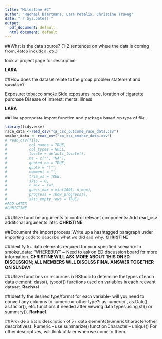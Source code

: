 ```yaml
---
title: "Milestone #2"
author: "Rachael Baartmans, Lara Petalio, Christine Truong"
date: "`r Sys.Date()`"
output:
  pdf_document: default
  html_document: default
---
```


##What is the data source? (1-2 sentences on where the data is coming from, dates included, etc.)

look at project page for description

**LARA**

##How does the dataset relate to the group problem statement and question?

Exposure: tobacco smoke
Side exposures: race, location of cigarette purchase
Disease of interest: mental illness

**LARA**

##Use appropriate import function and package based on type of file: 
```r
library(tidyverse)
race_data <-read_csv("ca_csc_outcome_race_data.csv")
smoker_data <- read_csv("ca_csc_smoker_data.csv")
# read_csv(file,
#          col_names = TRUE,
#          col_types = NULL,
#          locale = default_locale(),
#          na = c("", "NA"),
#          quoted_na = TRUE,
#          quote = "\"",
#          comment = "", 
#          trim_ws = TRUE, 
#          skip = 0,
#          n_max = Inf, 
#          guess_max = min(1000, n_max),
#          progress = show_progress(), 
#          skip_empty_rows = TRUE)
#ADD LATER
#CHRISTINE
```


##Utilize function arguments to control relevant components:
Add read_csv additional arguments later.
**CHRISTINE**

##Document the import process: 
Write up a hashtagged paragraph under importing code to describe what we did and why.
**CHRISTINE**

##Identify 5+ data elements required for your specified scenario: 
In smoker_data: "WHEREBUY"
~ Need to ask on ED discussion board for more information.
**CHRISTINE WILL ASK MORE ABOUT THIS ON ED DISCUSSION; ALL MEMBERS WILL DISCUSS FINAL ANSWER TOGETHER ON SUNDAY**

##Utilize functions or resources in RStudio to determine the types of each data element: 
class(), typeof() functions used on variables in each relevant dataset.
**Rachael**

##Identify the desired type/format for each variable- will you need to convert any columns to numeric or other type?: 
as.numeric(), as.Date(), as.factor(), etc. functions if needed after viewing data types using str() or summary().
**Rachael**

##Provide a basic description of 5+ data elements(numeric/character/other descriptives):
Numeric -- use summarize() function
Character -- unique()
For other descriptives, will think of later when we come to them.
